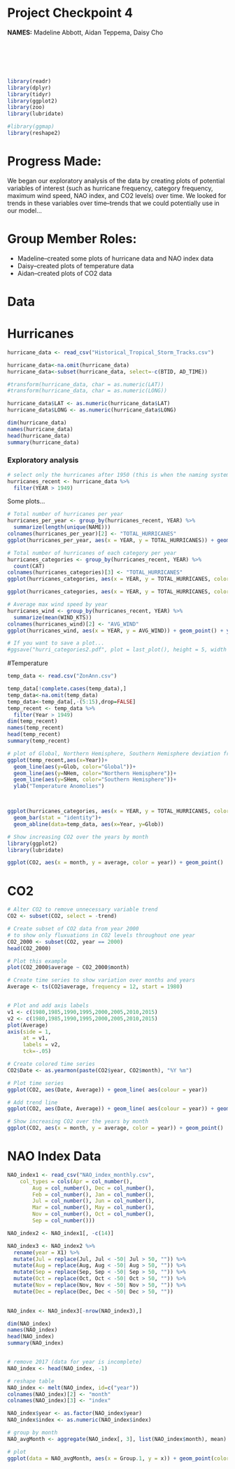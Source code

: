 # Project Checkpoint 4

**NAMES:**  Madeline Abbott, Aidan Teppema, Daisy Cho

\
\
\
\


```r
library(readr)
library(dplyr)
library(tidyr)
library(ggplot2)
library(zoo)
library(lubridate)

#library(ggmap)
library(reshape2)
```

# Progress Made:

We began our exploratory analysis of the data by creating plots of potential variables of interest (such as hurricane frequency, category frequency, maximum wind speed, NAO index, and CO2 levels) over time.  We looked for trends in these variables over time--trends that we could potentially use in our model...


# Group Member Roles:

* Madeline--created some plots of hurricane data and NAO index data
* Daisy--created plots of temperature data
* Aidan--created plots of CO2 data


# Data

# Hurricanes
```r
hurricane_data <- read_csv("Historical_Tropical_Storm_Tracks.csv")

hurricane_data<-na.omit(hurricane_data)
hurricane_data<-subset(hurricane_data, select=-c(BTID, AD_TIME))

#transform(hurricane_data, char = as.numeric(LAT))
#transform(hurricane_data, char = as.numeric(LONG))

hurricane_data$LAT <- as.numeric(hurricane_data$LAT)
hurricane_data$LONG <- as.numeric(hurricane_data$LONG)

dim(hurricane_data)
names(hurricane_data)
head(hurricane_data)
summary(hurricane_data)
```

### Exploratory analysis
```r
# select only the hurricanes after 1950 (this is when the naming system started)
hurricanes_recent <- hurricane_data %>%
  filter(YEAR > 1949)
```

Some plots...
```r
# Total number of hurricanes per year
hurricanes_per_year <- group_by(hurricanes_recent, YEAR) %>%
  summarize(length(unique(NAME)))
colnames(hurricanes_per_year)[2] <- "TOTAL_HURRICANES"
ggplot(hurricanes_per_year, aes(x = YEAR, y = TOTAL_HURRICANES)) + geom_point()
```

```r
# Total number of hurricanes of each category per year
hurricanes_categories <- group_by(hurricanes_recent, YEAR) %>%
  count(CAT)
colnames(hurricanes_categories)[3] <- "TOTAL_HURRICANES"
ggplot(hurricanes_categories, aes(x = YEAR, y = TOTAL_HURRICANES, color = CAT, fill = CAT)) + geom_bar(stat = "identity")
```

```r
ggplot(hurricanes_categories, aes(x = YEAR, y = TOTAL_HURRICANES, color = CAT, fill = CAT)) + geom_bar(stat = "identity", position = position_dodge(width = 0.9))
```

```r
# Average max wind speed by year
hurricanes_wind <- group_by(hurricanes_recent, YEAR) %>%
  summarize(mean(WIND_KTS))
colnames(hurricanes_wind)[2] <- "AVG_WIND"
ggplot(hurricanes_wind, aes(x = YEAR, y = AVG_WIND)) + geom_point() + ylab("Average wind speed (kts)")

# If you want to save a plot...
#ggsave("hurri_categories2.pdf", plot = last_plot(), height = 5, width = 10)
```


#Temperature
```r
temp_data <- read.csv("ZonAnn.csv")

temp_data[!complete.cases(temp_data),]
temp_data<-na.omit(temp_data)
temp_data<-temp_data[,-(5:15),drop=FALSE]
temp_recent <- temp_data %>%
  filter(Year > 1949)
dim(temp_recent)
names(temp_recent)
head(temp_recent)
summary(temp_recent)

# plot of Global, Northern Hemisphere, Southern Hemisphere deviation from corresponding mean by year
ggplot(temp_recent,aes(x=Year))+
  geom_line(aes(y=Glob, color="Global"))+
  geom_line(aes(y=NHem, color="Northern Hemisphere"))+
  geom_line(aes(y=SHem, color="Southern Hemisphere"))+
  ylab("Temperature Anomolies")



ggplot(hurricanes_categories, aes(x = YEAR, y = TOTAL_HURRICANES, color = CAT, fill = CAT)) + 
  geom_bar(stat = "identity")+
  geom_abline(data=temp_data, aes(x=Year, y=Glob))
```



```r

# Show increasing CO2 over the years by month
library(ggplot2)
library(lubridate)

ggplot(CO2, aes(x = month, y = average, color = year)) + geom_point()

```

# CO2
```r

# Alter CO2 to remove unnecessary variable trend
CO2 <- subset(CO2, select = -trend)

```

```r

# Create subset of CO2 data from year 2000
# to show only fluxuations in CO2 levels throughout one year
CO2_2000 <- subset(CO2, year == 2000)
head(CO2_2000)

# Plot this example
plot(CO2_2000$average ~ CO2_2000$month)

```

```r

# Create time series to show variation over months and years
Average <- ts(CO2$average, frequency = 12, start = 1980)


# Plot and add axis labels
v1 <- c(1980,1985,1990,1995,2000,2005,2010,2015)
v2 <- c(1980,1985,1990,1995,2000,2005,2010,2015)
plot(Average)
axis(side = 1, 
     at = v1, 
     labels = v2,
     tck=-.05)

```

```r

# Create colored time series 
CO2$Date <- as.yearmon(paste(CO2$year, CO2$month), "%Y %m")

# Plot time series
ggplot(CO2, aes(Date, Average)) + geom_line( aes(colour = year))

# Add trend line
ggplot(CO2, aes(Date, Average)) + geom_line( aes(colour = year)) + geom_smooth()

```

```r

# Show increasing CO2 over the years by month
ggplot(CO2, aes(x = month, y = average, color = year)) + geom_point()

```


# NAO Index Data
```r
NAO_index1 <- read_csv("NAO_index_monthly.csv", 
    col_types = cols(Apr = col_number(), 
        Aug = col_number(), Dec = col_number(), 
        Feb = col_number(), Jan = col_number(), 
        Jul = col_number(), Jun = col_number(), 
        Mar = col_number(), May = col_number(), 
        Nov = col_number(), Oct = col_number(), 
        Sep = col_number()))

NAO_index2 <- NAO_index1[, -c(14)]

NAO_index3 <- NAO_index2 %>%
  rename(year = X1) %>%
  mutate(Jul = replace(Jul, Jul < -50| Jul > 50, "")) %>%
  mutate(Aug = replace(Aug, Aug < -50| Aug > 50, "")) %>%
  mutate(Sep = replace(Sep, Sep < -50| Sep > 50, "")) %>%
  mutate(Oct = replace(Oct, Oct < -50| Oct > 50, "")) %>%
  mutate(Nov = replace(Nov, Nov < -50| Nov > 50, "")) %>%
  mutate(Dec = replace(Dec, Dec < -50| Dec > 50, ""))
  

NAO_index <- NAO_index3[-nrow(NAO_index3),] 

dim(NAO_index)
names(NAO_index)
head(NAO_index)
summary(NAO_index)


# remove 2017 (data for year is incomplete)
NAO_index <- head(NAO_index, -1) 

# reshape table
NAO_index <- melt(NAO_index, id=c("year"))
colnames(NAO_index)[2] <- "month"
colnames(NAO_index)[3] <- "index"

NAO_index$year <- as.factor(NAO_index$year)
NAO_index$index <- as.numeric(NAO_index$index)

# group by month
NAO_avgMonth <- aggregate(NAO_index[, 3], list(NAO_index$month), mean)

# plot
ggplot(data = NAO_avgMonth, aes(x = Group.1, y = x)) + geom_point(color = "blue") + xlab("month") + ylab("NAO index, averaged across all years")
```

